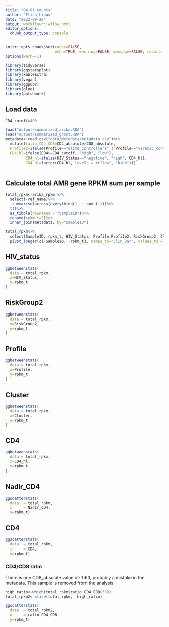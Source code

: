 ```yaml
---
title: "04_01_counts"
author: "Elisa_Linux"
date: "2022-09-20"
output: workflowr::wflow_html
editor_options:
  chunk_output_type: console
---
```


```r
knitr::opts_chunk$set(cache=FALSE,
                      echo=TRUE, warning=FALSE, message=FALSE, results ='markup')
options(warn=-1)
```

```r
library(tidyverse)
library(ggstatsplot)
library(kableExtra)
library(vegan)
library(ggpubr)
library(glue)
library(patchwork)
```

## Load data

```r
CD4_cutoff=400

load("output/summarized_ariba.RDA")
load("output/summarized_groot.RDA")
metadata<-read_csv("data/Metadata/metadata.csv")%>%
  mutate(ratio_CD4_CD8=CD4_absolute/CD8_absolute,
  Profile2=ifelse(Profile=="elite_controllers" | Profile=="viremic_controllers", "elite_viremic_controler", Profile ),
  CD4_hl=ifelse(CD4>=CD4_cutoff, "high", "low"),
         CD4_hl=ifelse(HIV_Status=="negative", "high", CD4_hl),
         CD4_hl=factor(CD4_hl, levels = c("low", "high")))
  
```



## Calculate total AMR gene RPKM sum per sample

```r
total_rpkm<-ariba_rpkm %>%
  select(-ref_name)%>%
   summarise(across(everything(), ~ sum (.)))%>%
  t()%>%
  as_tibble(rownames = "SampleID")%>%
  rename(rpkm_t=2)%>%
  inner_join(metadata, by="SampleID")

```

```r
total_rpkm%>%
  select(SampleID, rpkm_t, HIV_Status, Profile,Profile2, RiskGroup2, Cluster, CD4_hl)%>%
  pivot_longer(c(-SampleID, -rpkm_t), names_to="Clin_var", values_to = "value")

```

## HIV_status

```r
ggbetweenstats(
  data = total_rpkm,
  x=HIV_Status,
  y=rpkm_t
)
```

## RiskGroup2

```r
ggbetweenstats(
  data = total_rpkm,
  x=RiskGroup2,
  y=rpkm_t
)
```

## Profile

```r
ggbetweenstats(
  data = total_rpkm,
  x=Profile,
  y=rpkm_t
)
```

## Cluster

```r
ggbetweenstats(
  data = total_rpkm,
  x=Cluster,
  y=rpkm_t
)
```

## CD4
```r
ggbetweenstats(
  data = total_rpkm,
  x=CD4_hl,
  y=rpkm_t
)
```

## Nadir_CD4
```r
ggscatterstats(
  data  = total_rpkm,
  x     = Nadir_CD4,
  y=rpkm_t)
```

## CD4
```r
ggscatterstats(
  data  = total_rpkm,
  x     = CD4,
  y=rpkm_t)
```

### CD4/CD8 ratio

There is one CD8_absolute value of: 1.63, probably a mistake in the metadata.
This sample is removed from the analysis
```r
high_ratio<-which(total_rpkm$ratio_CD4_CD8>300)
total_rpkm2<-slice(total_rpkm, -high_ratio)

ggscatterstats(
  data  = total_rpkm2,
  x     = ratio_CD4_CD8,
  y=rpkm_t)
```

